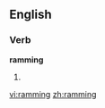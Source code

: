 ==English==

===Verb===
'''ramming'''

# {{present participle of|ram}}

[[vi:ramming]]
[[zh:ramming]]